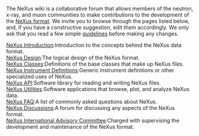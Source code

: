 The NeXus wiki is a collaborative forum that allows members of the neutron, x-ray, and muon communities to make contributions to the development of the [http://www.nexus.anl.gov/ NeXus format]. We invite you to browse through the pages listed below, and, if you have a constructive suggestion, edit them accordingly. We only ask that you read a few simple [[Help:Contents#Guidelines|guidelines]] before making any changes.

;[[Introduction|NeXus Introduction]]:Introduction to the concepts behind the NeXus data format.
;[[Introduction|NeXus Design]]:The logical design of the NeXus format.
;[[Design#NeXus_Classes|NeXus Classes]]:Definitions of the base classes that make up NeXus files.
;[[Instruments|NeXus Instrument Definitions]]:Generic instrument definitions or other specialized uses of NeXus.
;[[Application_Program_Interface|NeXus API]]:Software library for reading and writing NeXus files.
;[[Utilities|NeXus Utilities]]:Software applications that browse, plot, and analyze NeXus data.
;[[FAQ|NeXus FAQ]]:A list of commonly asked questions about NeXus.
;[[Discussions|NeXus Discussions]]:A forum for discussing any aspects of the NeXus format.
;[[NIAC|NeXus International Advisory Committee]]:Charged with supervising the development and maintenance of the NeXus format.
